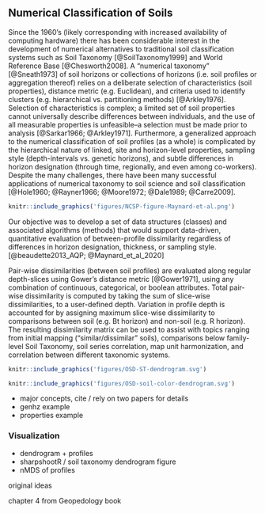 
<!-- ~ 800 words -->
## Numerical Classification of Soils

Since the 1960's (likely corresponding with increased availability of computing hardware) there has been considerable interest in the development of numerical alternatives to traditional soil classification systems such as Soil Taxonomy [@SoilTaxonomy1999] and World Reference Base [@Chesworth2008]. A "numerical taxonomy" [@Sneath1973] of soil horizons or collections of horizons (i.e. soil profiles or aggregation thereof) relies on a deliberate selection of characteristics (soil properties), distance metric (e.g. Euclidean), and criteria used to identify clusters (e.g. hierarchical vs. partitioning methods) [@Arkley1976]. Selection of characteristics is complex; a limited set of soil properties cannot universally describe differences between individuals, and the use of all measurable properties is unfeasible--a selection must be made prior to analysis [@Sarkar1966; @Arkley1971]. Furthermore, a generalized approach to the numerical classification of soil profiles (as a whole) is complicated by the hierarchical nature of linked, site and horizon-level properties, sampling style (depth-intervals vs. genetic horizons), and subtle differences in horizon designation (through time, regionally, and even among co-workers). Despite the many challenges, there have been many successful applications of numerical taxonomy to soil science and soil classification [@Hole1960; @Rayner1966; @Moore1972; @Dale1989; @Carre2009].



```r
knitr::include_graphics('figures/NCSP-figure-Maynard-et-al.png')
```



Our objective was to develop a set of data structures (classes) and associated algorithms (methods) that would support data-driven, quantitative evaluation of between-profile dissimilarity regardless of differences in horizon designation, thickness, or sampling style. 
[@beaudette2013_AQP; @Maynard_et_al_2020]

Pair-wise dissimilarities (between soil profiles) are evaluated along regular depth-slices using Gower's distance metric [@Gower1971], using any combination of continuous, categorical, or boolean attributes. Total pair-wise dissimilarity is computed by taking the sum of slice-wise dissimilarities, to a user-defined depth. Variation in profile depth is accounted for by assigning maximum slice-wise dissimilarity to comparisons between soil (e.g. Bt horizon) and non-soil (e.g. R horizon). The resulting dissimilarity matrix can be used to assist with topics ranging from initial mapping ("similar/dissimilar" soils), comparisons below family-level Soil Taxonomy, soil series correlation, map unit harmonization, and correlation between different taxonomic systems.











<!--
```r
knitr::include_graphics('figures/genhz-dendrogram.svg')
```
-->

```r
knitr::include_graphics('figures/OSD-ST-dendrogram.svg')
```


```r
knitr::include_graphics('figures/OSD-soil-color-dendrogram.svg')
```



  * major concepts, cite / rely on two papers for details
  * genhz example
  * properties example

### Visualization

  * dendrogram + profiles
  * sharpshootR / soil taxonomy dendrogram figure
  * nMDS of profiles

original ideas 


chapter 4 from Geopedology book
